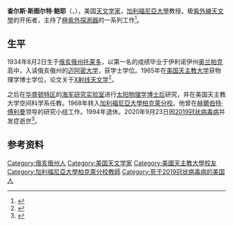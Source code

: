 {{noteTA|G1=教育與研究}}
{{Infobox_Scientist      
| name = 查尔斯·斯图尔特·鲍耶   
| image = 
| caption = 
| birth_date = 1934年8月2日
| birth_place = 美国俄亥俄州[[托莱多_(俄亥俄州)|托莱多]]
| death_date = {{Dda|2020|9|23|1934|8|2}}
| death_place = 美国加利福尼亚州[[奥林达_(加利福尼亚州)|奥林达]]
| nationality = {{USA}}  
| field = 天文学家      
| work_institution = [[加利福尼亞大學柏克萊分校|加利福尼亞大學柏克萊分校]]
| alma_mater = [[迈阿密大学_(俄亥俄州)|迈阿密大学]]<br/>[[美國天主教大學|美國天主教大學]]
| doctoral_advisor = 
| doctoral_students = [[黃崇源_(天文學家)|黃崇源]]
| known_for = [[紫外線天文學|紫外線天文學]]
| prizes = 
| religion = 
| footnotes = 
}}
'''查尔斯·斯图尔特·鲍耶'''（{{lang-en|Charles Stuart Bowyer}}，{{bd|1934年|8月2日|2020年|9月23日|catIdx=Bowyer}}），美国[[天文学家|天文学家]]，[[加利福尼亞大學|加利福尼亞大學]]教授。极[[紫外線天文學|紫外線天文學]]的开拓者，主持了[[極紫外探測器|極紫外探測器]]的一系列工作<ref>{{cite web|author=Sanders, Robert|url=http://berkeley.edu/news/media/releases/97legacy/lewis.html|title=Lewis satellite to carry UC Berkeley experiment into orbit for atmospheric imaging and mapping of the interstellar medium|work=University of California, Berkeley|date=1997-05-27|access-date=2020-10-08|archive-date=2008-05-21|archive-url=https://web.archive.org/web/20080521221125/http://www.berkeley.edu/news/media/releases/97legacy/lewis.html|dead-url=no}}</ref>。

==生平==
1934年8月2日生于[[俄亥俄州|俄亥俄州]][[托莱多_(俄亥俄州)|托莱多]]，以第一名的成绩毕业于伊利诺伊州[[奧蘭公園_(伊利諾伊州)|奥兰帕克]]高中，入读俄亥俄州的[[迈阿密大学_(俄亥俄州)|迈阿密大学]]，获学士学位。1965年在[[美國天主教大學|美国天主教大学]]获物理学博士学位，论文关于[[X射线天文学|X射线天文学]]<ref>{{cite book|author=Margenau, Henry |date=1992|url=https://books.google.com/books?id=5yCl6iGSfK0C&pg=PA31|title=Cosmos, Bios, Theos: Scientists Reflect on Science, God, and the Origins of the Universe, Life, and Homo sapiens|publisher=Open Court Publishing|isbn=0812691865|page=31|language=en}}</ref>。

之后在[[华盛顿特区|华盛顿特区]]的[[美國海軍研究實驗室|海军研究实验室]]进行[[太阳物理学|太阳物理学]][[博士后|博士后]]研究，并在美国天主教大学空间科学系任教。1968年转入[[加利福尼亞大學柏克萊分校|加利福尼亞大學柏克萊分校]]。他曾在[[赫爾伯特·傅利曼|赫爾伯特·傅利曼]]领导的研究小组工作。1994年退休。2020年9月23日因[[2019冠状病毒病|2019冠状病毒病]]并发症逝世<ref>{{cite web |author1=Robert Sanders |title=Stuart Bowyer, pioneer of EUV astronomy and SETI, dies at 86 |url=https://news.berkeley.edu/2020/10/02/stuart-bowyer-pioneer-of-euv-astronomy-and-seti-dies-at-86/ |publisher=University of California, Berkeley |5= |language=en |date=2020-10-02 |access-date=2020-10-08 |archive-date=2020-10-03 |archive-url=https://web.archive.org/web/20201003135808/https://news.berkeley.edu/2020/10/02/stuart-bowyer-pioneer-of-euv-astronomy-and-seti-dies-at-86// |dead-url=no }}</ref>。

==参考资料==
{{reflist}}

{{Authority control}}

{{DEFAULTSORT:Bowyer, Charles Stuart}}
[[Category:俄亥俄州人|Category:俄亥俄州人]]
[[Category:美国天文学家|Category:美国天文学家]]
[[Category:美國天主教大學校友|Category:美國天主教大學校友]]
[[Category:加利福尼亞大學柏克萊分校教師|Category:加利福尼亞大學柏克萊分校教師]]
[[Category:死于2019冠状病毒病的美国人|Category:死于2019冠状病毒病的美国人]]